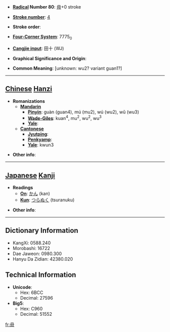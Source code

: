 * '''[[Wiktionary:Chinese radical index| Radical]] Number 80''': [[Wiktionary:Chinese radical index 毋|毋]]+0 stroke

* '''[[Wiktionary:Chinese total strokes index|Stroke number]]''': [[Wiktionary:Chinese total strokes index 4|4]]

* '''Stroke order''': 

* '''[[Wiktionary:Chinese four corner index|Four-Corner System]]''': 7775<sub>0</sub>

* '''[[Wiktionary:Chinese Cangjie index|Cangjie input]]''': 田十 (WJ)

* '''Graphical Significance and Origin''': 

* '''Common Meaning''': [unknown: wu2? variant guan1?]

----

== [[Chinese]] [[Hanzi]] ==

* '''Romanizations'''
** '''[[Mandarin]]'''
*** '''[[Pinyin]]''': guàn (guan4), mú (mu2), wú (wu2), wǔ (wu3)
*** '''[[Wade-Giles]]''': kuan<sup>4</sup>, mu<sup>2</sup>, wu<sup>2</sup>, wu<sup>3</sup>
*** '''[[Yale]]''': 
** '''[[Cantonese]]'''
*** '''[[Jyutping]]''':
*** '''[[Penkyamp]]''': 
*** '''[[Yale]]''': kwun3

* '''Other info''': 

----

== [[Japanese]] [[Kanji]] ==

* '''Readings'''
** '''[[On]]''': [[かん]] (kan)
** '''[[Kun]]''': [[つらぬく]] (tsuranuku)

* '''Other info''':  

----

== Dictionary Information ==

* KangXi: 0588.240
* Morobashi: 16722
* Dae Jaweon: 0980.300
* Hanyu Da Zidian: 42380.020

== Technical Information ==

* '''Unicode''':
** Hex: 6BCC
** Decimal: 27596
* '''Big5''':
** Hex: C960
** Decimal: 51552

[[fr:毌]]